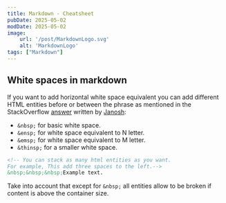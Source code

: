 ```yaml
---
title: Markdown - Cheatsheet
pubDate: 2025-05-02
modDate: 2025-05-02
image:
    url: '/post/MarkdownLogo.svg'
    alt: 'MarkdownLogo'
tags: ["Markdown"]
---
```

## White spaces in markdown
If you want to add horizontal white space equivalent you can add different HTML entities before or between the phrase
as mentioned in the StackOverflow [answer](https://stackoverflow.com/a/57057458) written by [Janosh](https://stackoverflow.com/users/4034025/janosh):
* `&nbsp;` for basic white space.
* `&ensp;` for white space equivalent to N letter.
* `&emsp;` for white space equivalent to M letter.
* `&thinsp;` for a smaller white space.

```markdown
<!-- You can stack as many html entities as you want.
For example, This add three spaces to the left.-->
&nbsp;&nbsp;&nbsp;Example text.
```
Take into account that except for `&nbsp;` all entities allow to be broken if content is above the container size.